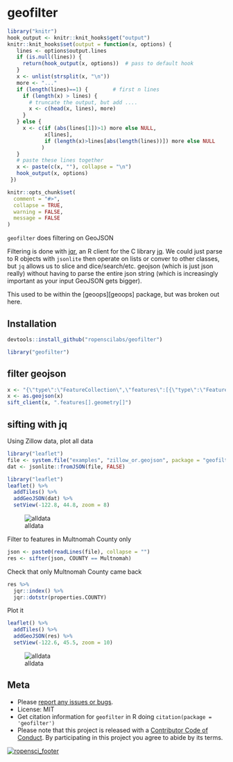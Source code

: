 geofilter
=========

```r
library("knitr")
hook_output <- knitr::knit_hooks$get("output")
knitr::knit_hooks$set(output = function(x, options) {
   lines <- options$output.lines
   if (is.null(lines)) {
     return(hook_output(x, options))  # pass to default hook
   }
   x <- unlist(strsplit(x, "\n"))
   more <- "..."
   if (length(lines)==1) {        # first n lines
     if (length(x) > lines) {
       # truncate the output, but add ....
       x <- c(head(x, lines), more)
     }
   } else {
     x <- c(if (abs(lines[1])>1) more else NULL,
            x[lines],
            if (length(x)>lines[abs(length(lines))]) more else NULL
           )
   }
   # paste these lines together
   x <- paste(c(x, ""), collapse = "\n")
   hook_output(x, options)
 })

knitr::opts_chunk$set(
  comment = "#>",
  collapse = TRUE,
  warning = FALSE,
  message = FALSE
)
```


`geofilter` does filtering on GeoJSON

Filtering is done with [jqr][jqr], an R client for the C library [jq][jq]. We 
could just parse to R objects with `jsonlite` then operate on lists or conver 
to other classes, but `jq` allows us to slice and dice/search/etc. geojson 
(which is just json really) without having to parse the entire json string 
(which is increasingly important as your input GeoJSON gets bigger).

This used to be within the [geoops][geoops] package, but was broken out here.

## Installation

```r
devtools::install_github("ropenscilabs/geofilter")
```

```r
library("geofilter")
```

## filter geojson

```r
x <- "{\"type\":\"FeatureCollection\",\"features\":[{\"type\":\"Feature\",\"geometry\":{\"type\":\"Point\",\"coordinates\":[-99.74,32.45]},\"properties\":{}}]}"
x <- as.geojson(x)
sift_client(x, ".features[].geometry[]")
```

## sifting with jq

Using Zillow data, plot all data

```r
library("leaflet")
file <- system.file("examples", "zillow_or.geojson", package = "geofilter")
dat <- jsonlite::fromJSON(file, FALSE)
```

```r
library("leaflet")
leaflet() %>%
  addTiles() %>%
  addGeoJSON(dat) %>%
  setView(-122.8, 44.8, zoom = 8)
```

![alldata](inst/img/one.png)

Filter to features in Multnomah County only

```r
json <- paste0(readLines(file), collapse = "")
res <- sifter(json, COUNTY == Multnomah)
```

Check that only Multnomah County came back

```r
res %>%
  jqr::index() %>%
  jqr::dotstr(properties.COUNTY)
```

Plot it

```r
leaflet() %>%
  addTiles() %>%
  addGeoJSON(res) %>%
  setView(-122.6, 45.5, zoom = 10)
```

![alldata](inst/img/two.png)

## Meta

* Please [report any issues or bugs](https://github.com/ropenscilabs/geofilter/issues).
* License: MIT
* Get citation information for `geofilter` in R doing `citation(package = 'geofilter')`
* Please note that this project is released with a [Contributor Code of Conduct](CONDUCT.md). By participating in this project you agree to abide by its terms.

[![ropensci_footer](https://ropensci.org/public_images/github_footer.png)](https://ropensci.org)

[geojsonspec]: http://geojson.org/geojson-spec.html
[jqr]: https://github.com/ropensci/jqr
[jqr]: https://github.com/ropenscilabs/geoops
[jq]: https://github.com/stedolan/jq
